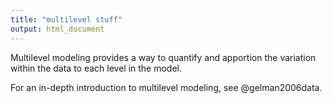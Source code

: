 ```yaml
---
title: "multilevel stuff"
output: html_document
---
```



Multilevel modeling provides a way to quantify and apportion the variation within the data to each level in the model. 

For an in-depth introduction to multilevel modeling, see @gelman2006data.

